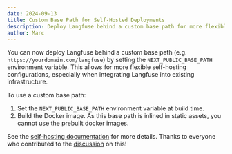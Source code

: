 ```yaml
---
date: 2024-09-13
title: Custom Base Path for Self-Hosted Deployments
description: Deploy Langfuse behind a custom base path for more flexible self-hosting configurations.
author: Marc
---
```



<ChangelogHeader />

You can now deploy Langfuse behind a custom base path (e.g. `https://yourdomain.com/langfuse`) by setting the `NEXT_PUBLIC_BASE_PATH` environment variable. This allows for more flexible self-hosting configurations, especially when integrating Langfuse into existing infrastructure.

To use a custom base path:

1. Set the `NEXT_PUBLIC_BASE_PATH` environment variable at build time.
2. Build the Docker image. As this base path is inlined in static assets, you cannot use the prebuilt docker images.

See the [self-hosting documentation](/docs/deployment/self-host#custom-base-path) for more details. Thanks to everyone who contributed to the [discussion](https://github.com/orgs/langfuse/discussions/2400) on this!
